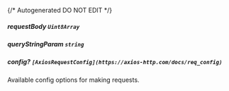 {/* Autogenerated DO NOT EDIT  */}
##### **requestBody** `Uint8Array`

##### **queryStringParam** `string`

##### **config?** `[AxiosRequestConfig](https://axios-http.com/docs/req_config)`
Available config options for making requests.

